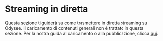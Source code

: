 # Streaming in diretta

Questa sezione ti guiderà su come trasmettere in diretta streaming su Odysee. Il caricamento di contenuti generali non è trattato in questa sezione. Per la nostra guida al caricamento o alla pubblicazione, clicca [qui](/it/category/uploading-content/).

<CategoryCards/>